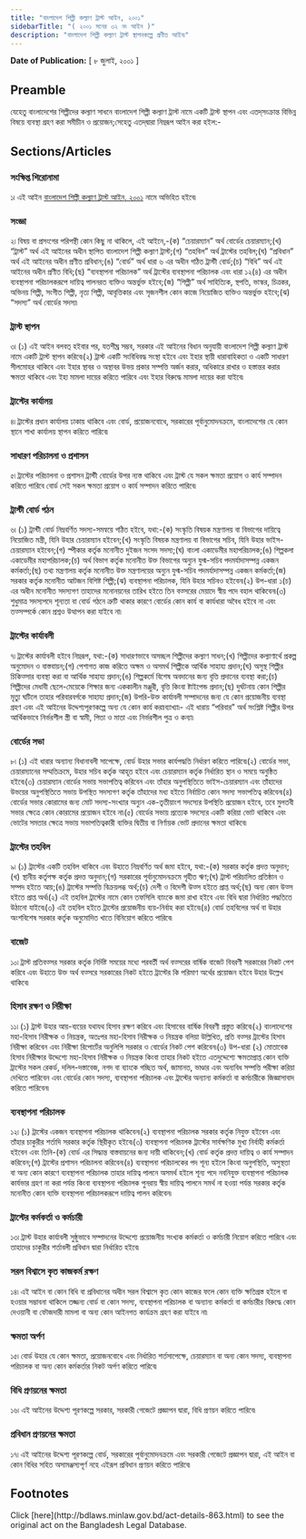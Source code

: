 ```yaml
---
title: "বাংলাদেশ শিল্পী কল্যাণ ট্রাস্ট আইন, ২০০১"
sidebarTitle: "( ২০০১ সনের ৩২ নং আইন )"
description: "বাংলাদেশ শিল্পী কল্যাণ ট্রাস্ট স্থাপনকল্পে প্রণীত আইন৷"
---
```


**Date of Publication:** [ ৮ জুলাই, ২০০১ ]

## Preamble

যেহেতু বাংলাদেশের শিল্পীদের কল্যাণ সাধনে বাংলাদেশ শিল্পী কল্যাণ ট্রাস্ট নামে একটি ট্রাস্ট স্থাপন এবং এতদ্‌সংক্রান্ত বিভিন্ন বিষয়ে ব্যবস্থা গ্রহণ করা সমীচীন ও প্রয়োজন;সেহেতু এতদ্‌দ্বারা নিম্নরূপ আইন করা হইল:-

## Sections/Articles

### সংক্ষিপ্ত শিরোনামা

১৷ এই আইন [বাংলাদেশ শিল্পী কল্যাণ ট্রাস্ট আইন, ২০০১](/laws/act-863 "বাংলাদেশ শিল্পী কল্যাণ ট্রাস্ট আইন, ২০০১") নামে অভিহিত হইবে৷

### সংজ্ঞা

২৷ বিষয় বা প্রসংগের পরিপন্থী কোন কিছু না থাকিলে, এই আইনে,-(ক) “চেয়ারম্যান” অর্থ বোর্ডের চেয়ারম্যান;(খ) “ট্রাস্ট” অর্থ এই আইনের অধীন স্থাপিত বাংলাদেশ শিল্পী কল্যাণ ট্রাস্ট;(গ) “তহবিল” অর্থ ট্রাস্টের তহবিল;(ঘ) “প্রবিধান” অর্থ এই আইনের অধীন প্রণীত প্রবিধান;(ঙ) “বোর্ড” অর্থ ধারা ৬ এর অধীন গঠিত ট্রাস্টী বোর্ড;(চ) “বিধি” অর্থ এই আইনের অধীন প্রণীত বিধি;(ছ) “ব্যবস্থাপনা পরিচালক” অর্থ ট্রাস্টের ব্যবস্থাপনা পরিচালক এবং ধারা ১২(৪) এর অধীন ব্যবস্থাপনা পরিচালকরূপে দায়িত্ব পালনরত ব্যক্তিও অন্তর্ভুক্ত হইবে;(জ) “শিল্পী” অর্থ সাহিত্যিক, স্থপতি, ভাস্কর, চিত্রকর, অভিনয় শিল্পী, সংগীত শিল্পী, নৃত্য শিল্পী, আবৃত্তিকার এবং সৃজনশীল কোন কাজে নিয়োজিত ব্যক্তিও অন্তর্ভুক্ত হইবে;(ঝ) “সদস্য” অর্থ বোর্ডের সদস্য৷

### ট্রাস্ট স্থাপন

৩৷ (১) এই আইন বলবত্ হইবার পর, যতশীঘ্র সম্ভব, সরকার এই আইনের বিধান অনুযায়ী বাংলাদেশ শিল্পী কল্যাণ ট্রাস্ট নামে একটি ট্রাস্ট স্থাপন করিবে৷(২) ট্রাস্ট একটি সংবিধিবদ্ধ সংস্থা হইবে এবং ইহার স্থায়ী ধারাবাহিকতা ও একটি সাধারণ সীলমোহর থাকিবে এবং ইহার স্থাবর ও অস্থাবর উভয় প্রকার সম্পত্তি অর্জন করার, অধিকারে রাখার ও হস্তান্তর করার ক্ষমতা থাকিবে এবং ইহা মামলা দায়ের করিতে পারিবে এবং ইহার বিরুদ্ধে মামলা দায়ের করা যাইবে৷

### ট্রাস্টের কার্যালয়

৪৷ ট্রাস্টের প্রধান কার্যালয় ঢাকায় থাকিবে এবং বোর্ড, প্রয়োজনবোধে, সরকারের পূর্বানুমোদনক্রমে, বাংলাদেশের যে কোন স্থানে শাখা কার্যালয় স্থাপন করিতে পারিবে৷

### সাধারণ পরিচালনা ও প্রশাসন

৫৷ ট্রাস্টের পরিচালনা ও প্রশাসন ট্রাস্টী বোর্ডের উপর ন্যস্ত থাকিবে এবং ট্রাস্ট যে সকল ক্ষমতা প্রয়োগ ও কার্য সম্পাদন করিতে পারিবে বোর্ড সেই সকল ক্ষমতা প্রয়োগ ও কার্য সম্পাদন করিতে পারিবে৷

### ট্রাস্টী বোর্ড গঠন

৬৷ (১) ট্রাস্টী বোর্ড নিম্নবর্ণিত সদস্য-সমন্বয়ে গঠিত হইবে, যথা:-(ক) সংস্কৃতি বিষয়ক মন্ত্রণালয় বা বিভাগের দায়িত্বে নিয়োজিত মন্ত্রী, যিনি উহার চেয়ারম্যান হইবেন;(খ) সংস্কৃতি বিষয়ক মন্ত্রণালয় বা বিভাগের সচিব, যিনি উহার ভাইস-চেয়ারম্যান হইবেন;(গ) স্পীকার কর্তৃক মনোনীত দুইজন সংসদ সদস্য;(ঘ) বাংলা একাডেমীর মহাপরিচালক;(ঙ) শিল্পকলা একাডেমীর মহাপরিচালক;(চ) অর্থ বিভাগ কর্তৃক মনোনীত উক্ত বিভাগের অন্যুন যুগ্ম-সচিব পদমর্যাদাসম্পন্ন একজন কর্মকর্তা;(ছ) তথ্য মন্ত্রণালয় কর্তৃক মনোনীত উক্ত মন্ত্রণালয়ের অন্যুন যুগ্ম-সচিব পদমর্যাদাসম্পন্ন একজন কর্মকর্তা;(জ) সরকার কর্তৃক মনোনীত আটজন বিশিষ্ট শিল্পী;(ঝ) ব্যবস্থাপনা পরিচালক, যিনি উহার সচিবও হইবেন৷(২) উপ-ধারা ১(চ) এর অধীন মনোনীত সদস্যগণ তাহাদের মনোনয়নের তারিখ হইতে তিন বত্সরের মেয়াদে স্বীয় পদে বহাল থাকিবেন৷(৩) শুধুমাত্র সদস্যপদে শূন্যতা বা বোর্ড গঠনে ত্রুটি থাকার কারণে বোর্ডের কোন কার্য বা কার্যধারা অবৈধ হইবে না এবং তত্সম্পর্কে কোন প্রশ্নও উত্থাপন করা যাইবে না৷

### ট্রাস্টের কার্যাবলী

৭৷ ট্রাস্টের কার্যাবলী হইবে নিম্নরূপ, যথা:-(ক) সাধারণভাবে অসচ্ছল শিল্পীদের কল্যাণ সাধন;(খ) শিল্পীদের কল্যাণার্থে প্রকল্প অনুমোদন ও বাস্তবায়ন;(গ) পেশাগত কাজ করিতে অক্ষম ও অসমর্থ শিল্পীকে আর্থিক সাহায্য প্রদান;(ঘ) অসুস্থ শিল্পীর চিকিত্সার ব্যবস্থা করা বা আর্থিক সাহায্য প্রদান;(ঙ) শিল্পকর্মে বিশেষ অবদানের জন্য বৃত্তি প্রদানের ব্যবস্থা করা;(চ) শিল্পীদের মেধাবী ছেলে-মেয়েকে শিক্ষার জন্য এককালীন মঞ্জুরী, বৃত্তি কিংবা ষ্টাইপেন্ড প্রদান;(ছ) দুর্ঘটনায় কোন শিল্পীর মৃত্যু ঘটিলে তাহার পরিবারবর্গকে সাহায্য প্রদান;(জ) উপরি-উক্ত কার্যাবলী সম্পাদনের জন্য যে কোন প্রয়োজনীয় ব্যবস্থা গ্রহণ এবং এই আইনের উদ্দেশ্যপূরণকল্পে অন্য যে কোন কার্য করা৷ব্যাখ্যা৷- এই ধারায় “পরিবার” অর্থ সংশ্লিষ্ট শিল্পীর উপর আর্থিকভাবে নির্ভরশীল স্ত্রী বা স্বামী, পিতা ও মাতা এবং নির্ভরশীল পুত্র ও কন্যা৷

### বোর্ডের সভা

৮৷ (১) এই ধারার অন্যান্য বিধানাবলী সাপেক্ষে, বোর্ড উহার সভার কার্যপদ্ধতি নির্ধারণ করিতে পারিবে৷(২) বোর্ডের সভা, চেয়ারম্যানের সম্মতিক্রমে, উহার সচিব কর্তৃক আহূত হইবে এবং চেয়ারম্যান কর্তৃক নির্ধারিত স্থান ও সময়ে অনুষ্ঠিত হইবে৷(৩) চেয়ারম্যান বোর্ডের সভায় সভাপতিত্ব করিবেন এবং তাঁহার অনুপস্থিতিতে ভাইস-চেয়ারম্যান এবং তাঁহাদের উভয়ের অনুপস্থিতিতে সভায় উপস্থিত সদস্যগণ কর্তৃক তাঁহাদের মধ্য হইতে নির্বাচিত কোন সদস্য সভাপতিত্ব করিবেন৷(৪) বোর্ডের সভার কোরামের জন্য মোট সদস্য-সংখ্যার অন্যুন এক-তৃতীয়াংশ সদস্যের উপস্থিতি প্রয়োজন হইবে, তবে মুলতবী সভার ক্ষেত্রে কোন কোরামের প্রয়োজন হইবে না৷(৫) বোর্ডের সভায় প্রত্যেক সদস্যের একটি করিয়া ভোট থাকিবে এবং ভোটের সমতার ক্ষেত্রে সভায় সভাপতিত্বকারী ব্যক্তির দ্বিতীয় বা নির্ণায়ক ভোট প্রদানের ক্ষমতা থাকিবে৷

### ট্রাস্টের তহবিল

৯৷ (১) ট্রাস্টের একটি তহবিল থাকিবে এবং উহাতে নিম্নবর্ণিত অর্থ জমা হইবে, যথা:-(ক) সরকার কর্তৃক প্রদত্ত অনুদান;(খ) স্থানীয় কর্তৃপক্ষ কর্তৃক প্রদত্ত অনুদান;(গ) সরকারের পূর্বানুমোদনক্রমে গৃহীত ঋণ;(ঘ) ট্রাস্ট পরিচালিত প্রতিষ্ঠান ও সম্পদ হইতে আয়;(ঙ) ট্রাস্টের সম্পত্তি বিক্রয়লব্ধ অর্থ;(চ) দেশী ও বিদেশী উত্স হইতে প্রাপ্ত অর্থ;(ছ) অন্য কোন উত্স হইতে প্রাপ্ত অর্থ৷(২) এই তহবিল ট্রাস্টের নামে কোন তফসিলি ব্যাংকে জমা রাখা হইবে এবং বিধি দ্বারা নির্ধারিত পদ্ধতিতে উঠানো যাইবে৷(৩) এই তহবিল হইতে ট্রাস্টের প্রয়োজনীয় ব্যয়-নির্বাহ করা হইবে৷(৪) বোর্ড তহবিলের অর্থ বা উহার অংশবিশেষ সরকার কর্তৃক অনুমোদিত খাতে বিনিয়োগ করিতে পারিবে৷

### বাজেট

১০৷ ট্রাস্ট প্রতিবত্সর সরকার কর্তৃক নির্দিষ্ট সময়ের মধ্যে পরবর্তী অর্থ বত্সরের বার্ষিক বাজেট বিবরণী সরকারের নিকট পেশ করিবে এবং উহাতে উক্ত অর্থ বত্সরে সরকারের নিকট হইতে ট্রাস্টের কি পরিমাণ অর্থের প্রয়োজন হইবে উহার উল্লেখ থাকিবে৷

### হিসাব রক্ষণ ও নিরীক্ষা

১১৷ (১) ট্রাস্ট উহার আয়-ব্যয়ের যথাযথ হিসাব রক্ষণ করিবে এবং হিসাবের বার্ষিক বিবরণী প্রস্তুত করিবে৷(২) বাংলাদেশের মহা-হিসাব নিরীক্ষক ও নিয়ন্ত্রক, অতঃপর মহা-হিসাব নিরীক্ষক ও নিয়ন্ত্রক বলিয়া উল্লিখিত, প্রতি বত্সর ট্রাস্টের হিসাব নিরীক্ষা করিবেন এবং নিরীক্ষা রিপোর্টের অনুলিপি সরকার ও বোর্ডের নিকট পেশ করিবেন৷(৩) উপ-ধারা (২) মোতাবেক হিসাব নিরীক্ষার উদ্দেশ্যে মহা-হিসাব নিরীক্ষক ও নিয়ন্ত্রক কিংবা তাহার নিকট হইতে এতদুদ্দেশ্যে ক্ষমতাপ্রাপ্ত কোন ব্যক্তি ট্রাস্টের সকল রেকর্ড, দলিল-দস্তাবেজ, নগদ বা ব্যাংকে গচ্ছিত অর্থ, জামানত, ভাণ্ডার এবং অন্যবিধ সম্পত্তি পরীক্ষা করিয়া দেখিতে পারিবেন এবং বোর্ডের কোন সদস্য, ব্যবস্থাপনা পরিচালক এবং ট্রাস্টের অন্যান্য কর্মকর্তা বা কর্মচারীকে জিজ্ঞাসাবাদ করিতে পারিবেন৷

### ব্যবস্থাপনা পরিচালক

১২৷ (১) ট্রাস্টের একজন ব্যবস্থাপনা পরিচালক থাকিবেন৷(২) ব্যবস্থাপনা পরিচালক সরকার কর্তৃক নিযুক্ত হইবেন এবং তাঁহার চাকুরীর শর্তাদি সরকার কর্তৃক স্থিরীকৃত হইবে৷(৩) ব্যবস্থাপনা পরিচালক ট্রাস্টের সার্বক্ষণিক মুখ্য নির্বাহী কর্মকর্তা হইবেন এবং তিনি-(ক) বোর্ড এর সিদ্ধান্ত বাস্তবায়নের জন্য দায়ী থাকিবেন;(খ) বোর্ড কর্তৃক প্রদত্ত দায়িত্ব ও কার্য সম্পাদন করিবেন;(গ) ট্রাস্টের প্রশাসন পরিচালনা করিবেন৷(৪) ব্যবস্থাপনা পরিচালকের পদ শূন্য হইলে কিংবা অনুপস্থিতি, অসুস্থতা বা অন্য কোন কারণে ব্যবস্থাপনা পরিচালক তাহার দায়িত্ব পালনে অসমর্থ হইলে শূন্য পদে নবনিযুক্ত ব্যবস্থাপনা পরিচালক কার্যভার গ্রহণ না করা পর্যন্ত কিংবা ব্যবস্থাপনা পরিচালক পুনরায় স্বীয় দায়িত্ব পালনে সমর্থ না হওয়া পর্যন্ত সরকার কর্তৃক মনোনীত কোন ব্যক্তি ব্যবস্থাপনা পরিচালকরূপে দায়িত্ব পালন করিবেন৷

### ট্রাস্টের কর্মকর্তা ও কর্মচারী

১৩৷ ট্রাস্ট উহার কার্যাবলী সুষ্ঠুভাবে সম্পাদনের উদ্দেশ্যে প্রয়োজনীয় সংখ্যক কর্মকর্তা ও কর্মচারী নিয়োগ করিতে পারিবে এবং তাহাদের চাকুরীর শর্তাবলী প্রবিধান দ্বারা নির্ধারিত হইবে৷

### সরল বিশ্বাসে কৃত কাজকর্ম রক্ষণ

১৪৷ এই আইন বা কোন বিধি বা প্রবিধানের অধীন সরল বিশ্বাসে কৃত কোন কাজের ফলে কোন ব্যক্তি ক্ষতিগ্রস্ত হইলে বা হওয়ার সম্ভাবনা থাকিলে তজ্জন্য বোর্ড বা কোন সদস্য, ব্যবস্থাপনা পরিচালক বা অন্যান্য কর্মকর্তা বা কর্মচারীর বিরুদ্ধে কোন দেওয়ানী বা ফৌজদারী মামলা বা অন্য কোন আইনগত কার্যক্রম গ্রহণ করা যাইবে না৷

### ক্ষমতা অর্পণ

১৫৷ বোর্ড উহার যে কোন ক্ষমতা, প্রয়োজনবোধে এবং নির্ধারিত শর্তসাপেক্ষে, চেয়ারম্যান বা অন্য কোন সদস্য, ব্যবস্থাপনা পরিচালক বা অন্য কোন কর্মকর্তার নিকট অর্পণ করিতে পারিবে৷

### বিধি প্রণয়নের ক্ষমতা

১৬৷ এই আইনের উদ্দেশ্য পূরণকল্পে সরকার, সরকারী গেজেটে প্রজ্ঞাপন দ্বারা, বিধি প্রণয়ন করিতে পারিবে৷

### প্রবিধান প্রণয়নের ক্ষমতা

১৭৷ এই আইনের উদ্দেশ্য পূরণকল্পে বোর্ড, সরকারের পূর্বানুমোদনক্রমে এবং সরকারী গেজেটে প্রজ্ঞাপন দ্বারা, এই আইন বা কোন বিধির সহিত অসামঞ্জস্যপূর্ণ নহে এইরূপ প্রবিধান প্রণয়ন করিতে পারিবে৷

## Footnotes

<Note>
  Click [here](http://bdlaws.minlaw.gov.bd/act-details-863.html) to see the original act on the Bangladesh Legal Database.
</Note>
